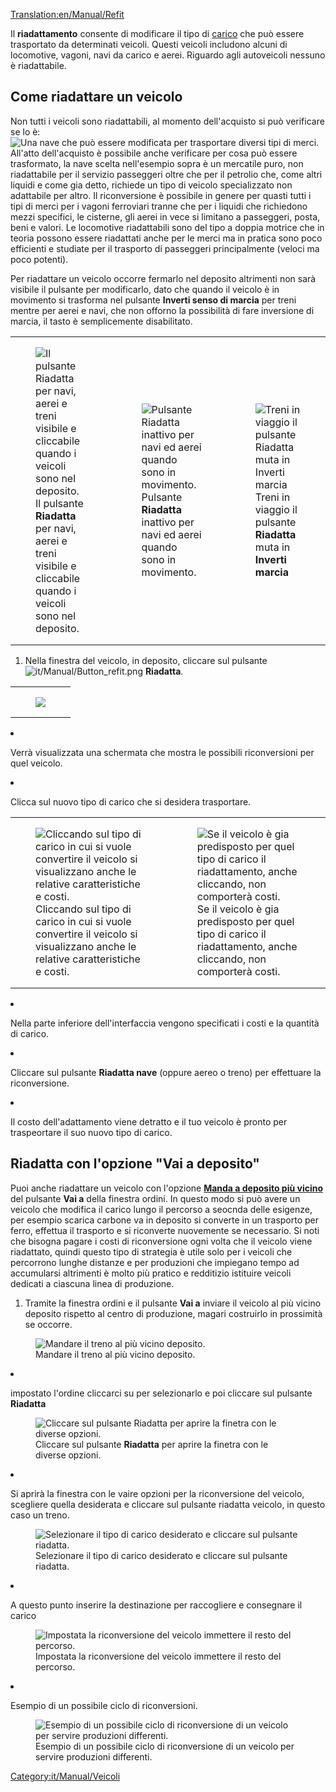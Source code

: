[[Translation:en/Manual/Refit]]
{{it/Manual/Tutorial/MenuT}}

Il '''riadattamento''' consente di modificare il tipo di [[it/Manual/Carico|carico]] che può essere trasportato da determinati veicoli. Questi veicoli includono alcuni di locomotive, vagoni, navi da carico e aerei. Riguardo agli autoveicoli nessuno è riadattabile.

== Come riadattare un veicolo ==
Non tutti i veicoli sono riadattabili, al momento dell'acquisto si può verificare se lo è:
[[File:it/Manual/Refitable ship.png|none|frame|Una nave che può essere modificata per trasportare diversi tipi di merci.]]
All'atto dell'acquisto è possibile anche verificare per cosa può essere trasformato, la nave scelta nell'esempio sopra è un mercatile puro, non riadattabile per il servizio passeggeri oltre che per il petrolio che, come altri liquidi e come gia detto, richiede un tipo di veicolo specializzato non adattabile per altro.
Il riconversione è possibile in genere per quasti tutti i tipi di merci per i vagoni ferroviari tranne che per i liquidi che richiedono mezzi specifici, le cisterne, gli aerei in vece si limitano a passeggeri, posta, beni e valori. Le locomotive riadattabili sono del tipo a doppia motrice che in teoria possono essere riadattati anche per le merci ma in pratica sono poco efficienti e studiate per il trasporto di passeggeri principalmente (veloci ma poco potenti).

Per riadattare un veicolo occorre fermarlo nel deposito altrimenti non sarà visibile il pulsante per modificarlo, dato che quando il veicolo è in movimento si trasforma nel pulsante '''Inverti senso di marcia''' per treni mentre per aerei e navi, che non offorno la possibilità di fare inversione di marcia, il tasto è semplicemente disabilitato.

{|style="margin: 0px auto 25px 0px;"
|style="padding: 0px 2.5px 0px 0px; background-color: transparent; border: 0px;"|[[File:it/Manual/Win vehi button refit.png|none|frame|Il pulsante '''Riadatta''' per navi, aerei e treni visibile e cliccabile quando i veicoli sono nel deposito.]]
|style="padding: 0px 2.5px 0px 2.5px; background-color: transparent; border: 0px;"|[[File:it/Manual/Win vehi button refit inactive.png|none|frame|Pulsante '''Riadatta''' inattivo per navi ed aerei quando sono in movimento.]]
|style="padding: 0px 0px 0px 2.5px; background-color: transparent; border: 0px;"|[[File:it/Manual/Win vehi button revers dir.png|none|frame|Treni in viaggio il pulsante '''Riadatta''' muta in '''Inverti marcia''']]
|}

<ol>
<li> Nella finestra del veicolo, in deposito, cliccare sul pulsante [[File:it/Manual/Button refit.png]] '''Riadatta'''.</li>

{|style="margin: 0px auto 25px 0px;"
|style="padding: 0px; background-color: transparent; border: 0px;"|[[File:it/Manual/Refit ship.png|none|frame|]]
|}

<li> Verrà visualizzata una schermata che mostra le possibili riconversioni  per quel veicolo.</li>


<li> Clicca sul nuovo tipo di carico che si desidera trasportare.</li>

{|style="margin: 0px auto 25px 0px;"
|style="padding: 0px 5px 0px 0px; background-color: transparent; border: 0px;"|[[File:it/Manual/Win refit grain.png|none|frame|Cliccando sul tipo di carico in cui si vuole convertire il veicolo si visualizzano anche le relative caratteristiche e costi.]]
|style="padding: 0px 0px 0px 5px; background-color: transparent; border: 0px;"|[[File:it/Manual/Win refit previously refitted.png|none|frame|Se il veicolo è gia predisposto per quel tipo di carico il riadattamento, anche cliccando, non comporterà costi.]]
|}

<li> Nella parte inferiore dell'interfaccia vengono specificati i costi e la quantità di carico.</li>
<li>Cliccare sul pulsante '''Riadatta nave''' (oppure aereo o treno) per effettuare la riconversione.
<li>Il costo dell'adattamento viene detratto e il tuo veicolo è pronto per traspeortare il suo nuovo tipo di carico.</li>

</ol>

== Riadatta con l'opzione "Vai a deposito" ==
Puoi anche riadattare un veicolo con l'opzione [[it/Archive/Unmapped/Ordini deposito#riadatta|'''Manda a deposito più vicino''']] del pulsante '''Vai a''' della finestra ordini. In questo modo si può avere un veicolo che modifica il carico lungo il percorso a seocnda delle esigenze, per esempio scarica carbone va in deposito si converte in un trasporto per ferro, effettua il trasporto e si riconverte nuovemente se necessario. Si noti che bisogna pagare i costi di riconversione ogni volta che il veicolo viene riadattato, quindi questo tipo di strategia è utile solo per i veicoli che percorrono lunghe distanze e per produzioni che impiegano tempo ad accumularsi altrimenti è molto più pratico e redditizio istituire veicoli dedicati a ciascuna linea di produzione.

<ol>
<li>Tramite la finestra ordini e il pulsante '''Vai a''' inviare il veicolo al più vicino deposito rispetto al centro di produzione, magari costruirlo in prossimità se occorre. </li>
<div style="margin: 5px auto 10px 0px">[[File:it/Manual/Refit in depot 1.png|none|frame|Mandare il treno al più vicino deposito.]]</div>
<li>impostato l'ordine cliccarci su per selezionarlo e poi cliccare sul pulsante '''Riadatta'''</li>
<div style="margin: 5px auto 10px 0px">[[File:it/Manual/Refit in depot 2.png|none|frame|Cliccare sul pulsante '''Riadatta''' per aprire la finetra con le diverse opzioni.]]</div>
<li>Si aprirà la finestra con le vaire opzioni per la riconversione del veicolo, scegliere quella desiderata e cliccare sul pulsante riadatta veicolo, in questo caso un treno.</li>
<div style="margin: 5px auto 10px 0px">[[File:it/Manual/Refit in depot 3.png|none|frame|Selezionare il tipo di carico desiderato e cliccare sul pulsante riadatta.]]</div>
<li>A questo punto inserire la destinazione per raccogliere e consegnare il carico</li>
<div style="margin: 5px auto 10px 0px">[[File:it/Manual/Refit in depot 4.png|none|frame|Impostata la riconversione del veicolo immettere il resto del percorso.]]</div>
<li>Esempio di un possibile ciclo di riconversioni.</li>
<div style="margin: 5px auto 10px 0px">[[File:it/Manual/Refit in depot 5.png|none|frame|Esempio di un possibile ciclo di riconversione di un veicolo per servire produzioni differenti.]]</div>
</ol>

[[Category:it/Manual/Veicoli]]